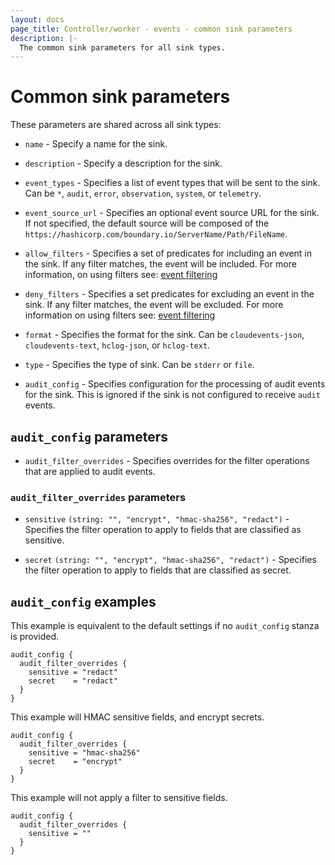 ```yaml
---
layout: docs
page_title: Controller/worker - events - common sink parameters
description: |-
  The common sink parameters for all sink types.
---
```


# Common sink parameters

These parameters are shared across all sink types:

- `name` - Specify a name for the sink.

- `description` - Specify a description for the sink.

- `event_types` - Specifies a list of event types that will be sent to the sink.
  Can be `*`, `audit`, `error`, `observation`, `system`, or `telemetry`.

- `event_source_url` - Specifies an optional event source URL for the sink. If
  not specified, the default source will be composed of the
  `https://hashicorp.com/boundary.io/ServerName/Path/FileName`.

- `allow_filters` - Specifies a set of predicates for including an event in the
  sink. If any filter matches, the event will be included. For more information,
  on using filters see: [event filtering](/boundary/docs/concepts/filtering/events)

- `deny_filters` - Specifies a set predicates for excluding an event in the
  sink. If any filter matches, the event will be excluded. For more information
  on using filters see: [event filtering](/boundary/docs/concepts/filtering/events)

- `format` - Specifies the format for the sink. Can be `cloudevents-json`,
  `cloudevents-text`, `hclog-json`, or `hclog-text`.

- `type` - Specifies the type of sink.  Can be `stderr` or `file`.

- `audit_config` - Specifies configuration for the processing of audit events
    for the sink. This is ignored if the sink is not configured to receive
    `audit` events.

## `audit_config` parameters

- `audit_filter_overrides` - Specifies overrides for the filter operations that
    are applied to audit events.

### `audit_filter_overrides` parameters

- `sensitive` `(string: "", "encrypt", "hmac-sha256", "redact")` - Specifies
    the filter operation to apply to fields that are classified as sensitive.

- `secret` `(string: "", "encrypt", "hmac-sha256", "redact")` - Specifies
    the filter operation to apply to fields that are classified as secret.

## `audit_config` examples

This example is equivalent to the default settings if no `audit_config` stanza
is provided.

```hcl
audit_config {
  audit_filter_overrides {
    sensitive = "redact"
    secret    = "redact"
  }
}
```

This example will HMAC sensitive fields, and encrypt secrets.

```hcl
audit_config {
  audit_filter_overrides {
    sensitive = "hmac-sha256"
    secret    = "encrypt"
  }
}
```

This example will not apply a filter to sensitive fields.

```hcl
audit_config {
  audit_filter_overrides {
    sensitive = ""
  }
}
```
